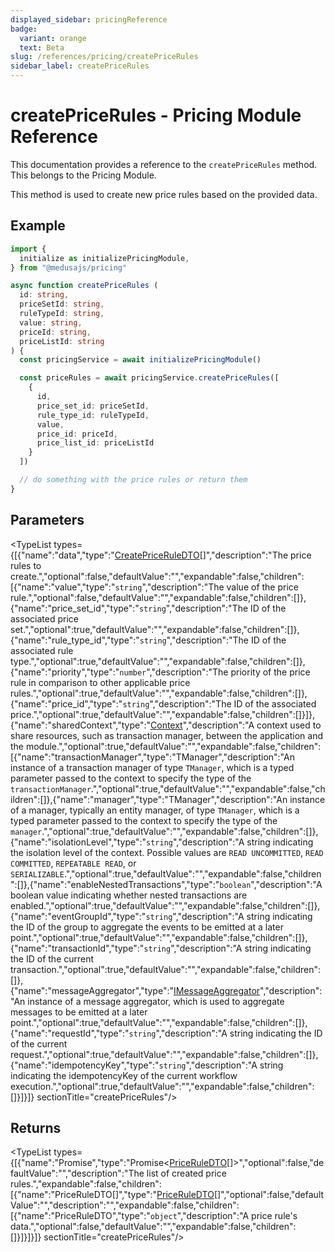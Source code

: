 ```yaml
---
displayed_sidebar: pricingReference
badge:
  variant: orange
  text: Beta
slug: /references/pricing/createPriceRules
sidebar_label: createPriceRules
---
```



# createPriceRules - Pricing Module Reference

This documentation provides a reference to the `createPriceRules` method. This belongs to the Pricing Module.

This method is used to create new price rules based on the provided data.

## Example

```ts
import {
  initialize as initializePricingModule,
} from "@medusajs/pricing"

async function createPriceRules (
  id: string,
  priceSetId: string,
  ruleTypeId: string,
  value: string,
  priceId: string,
  priceListId: string
) {
  const pricingService = await initializePricingModule()

  const priceRules = await pricingService.createPriceRules([
    {
      id,
      price_set_id: priceSetId,
      rule_type_id: ruleTypeId,
      value,
      price_id: priceId,
      price_list_id: priceListId
    }
  ])

  // do something with the price rules or return them
}
```

## Parameters

<TypeList types={[{"name":"data","type":"[CreatePriceRuleDTO](../../interfaces/pricing.CreatePriceRuleDTO.mdx)[]","description":"The price rules to create.","optional":false,"defaultValue":"","expandable":false,"children":[{"name":"value","type":"`string`","description":"The value of the price rule.","optional":false,"defaultValue":"","expandable":false,"children":[]},{"name":"price_set_id","type":"`string`","description":"The ID of the associated price set.","optional":true,"defaultValue":"","expandable":false,"children":[]},{"name":"rule_type_id","type":"`string`","description":"The ID of the associated rule type.","optional":true,"defaultValue":"","expandable":false,"children":[]},{"name":"priority","type":"`number`","description":"The priority of the price rule in comparison to other applicable price rules.","optional":true,"defaultValue":"","expandable":false,"children":[]},{"name":"price_id","type":"`string`","description":"The ID of the associated price.","optional":true,"defaultValue":"","expandable":false,"children":[]}]},{"name":"sharedContext","type":"[Context](../../interfaces/pricing.Context.mdx)","description":"A context used to share resources, such as transaction manager, between the application and the module.","optional":true,"defaultValue":"","expandable":false,"children":[{"name":"transactionManager","type":"TManager","description":"An instance of a transaction manager of type `TManager`, which is a typed parameter passed to the context to specify the type of the `transactionManager`.","optional":true,"defaultValue":"","expandable":false,"children":[]},{"name":"manager","type":"TManager","description":"An instance of a manager, typically an entity manager, of type `TManager`, which is a typed parameter passed to the context to specify the type of the `manager`.","optional":true,"defaultValue":"","expandable":false,"children":[]},{"name":"isolationLevel","type":"`string`","description":"A string indicating the isolation level of the context. Possible values are `READ UNCOMMITTED`, `READ COMMITTED`, `REPEATABLE READ`, or `SERIALIZABLE`.","optional":true,"defaultValue":"","expandable":false,"children":[]},{"name":"enableNestedTransactions","type":"`boolean`","description":"A boolean value indicating whether nested transactions are enabled.","optional":true,"defaultValue":"","expandable":false,"children":[]},{"name":"eventGroupId","type":"`string`","description":"A string indicating the ID of the group to aggregate the events to be emitted at a later point.","optional":true,"defaultValue":"","expandable":false,"children":[]},{"name":"transactionId","type":"`string`","description":"A string indicating the ID of the current transaction.","optional":true,"defaultValue":"","expandable":false,"children":[]},{"name":"messageAggregator","type":"[IMessageAggregator](../../interfaces/pricing.IMessageAggregator.mdx)","description":"An instance of a message aggregator, which is used to aggregate messages to be emitted at a later point.","optional":true,"defaultValue":"","expandable":false,"children":[]},{"name":"requestId","type":"`string`","description":"A string indicating the ID of the current request.","optional":true,"defaultValue":"","expandable":false,"children":[]},{"name":"idempotencyKey","type":"`string`","description":"A string indicating the idempotencyKey of the current workflow execution.","optional":true,"defaultValue":"","expandable":false,"children":[]}]}]}  sectionTitle="createPriceRules"/>

## Returns

<TypeList types={[{"name":"Promise","type":"Promise&#60;[PriceRuleDTO](../../interfaces/pricing.PriceRuleDTO.mdx)[]&#62;","optional":false,"defaultValue":"","description":"The list of created price rules.","expandable":false,"children":[{"name":"PriceRuleDTO[]","type":"[PriceRuleDTO](../../interfaces/pricing.PriceRuleDTO.mdx)[]","optional":false,"defaultValue":"","description":"","expandable":false,"children":[{"name":"PriceRuleDTO","type":"`object`","description":"A price rule's data.","optional":false,"defaultValue":"","expandable":false,"children":[]}]}]}]}  sectionTitle="createPriceRules"/>
